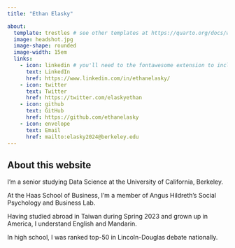 ```yaml
---
title: "Ethan Elasky"

about: 
  template: trestles # see other templates at https://quarto.org/docs/websites/website-about.html#templates
  image: headshot.jpg
  image-shape: rounded
  image-width: 15em
  links:
    - icon: linkedin # you'll need to the fontawesome extension to include icons: https://github.com/quarto-ext/fontawesome
      text: LinkedIn
      href: https://www.linkedin.com/in/ethanelasky/
    - icon: twitter
      text: Twitter
      href: https://twitter.com/elaskyethan
    - icon: github
      text: GitHub
      href: https://github.com/ethanelasky
    - icon: envelope
      text: Email
      href: mailto:elasky2024@berkeley.edu
---
```


## About this website

I'm a senior studying Data Science at the University of California, Berkeley. 

At the Haas School of Business, I'm a member of Angus Hildreth's Social Psychology and Business Lab.

Having studied abroad in Taiwan during Spring 2023 and grown up in America, I understand English and Mandarin.

In high school, I was ranked top-50 in Lincoln-Douglas debate nationally.